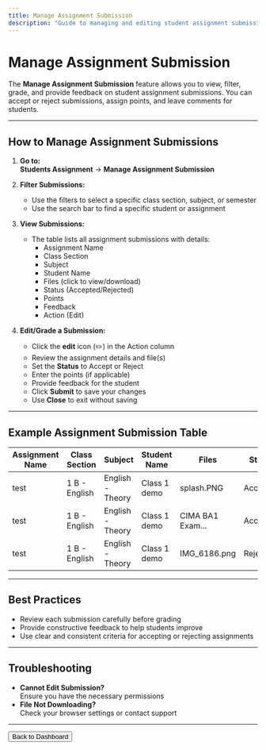 ```yaml
---
title: Manage Assignment Submission
description: "Guide to managing and editing student assignment submissions in School CRM."
---
```


# Manage Assignment Submission

The **Manage Assignment Submission** feature allows you to view, filter, grade, and provide feedback on student assignment submissions. You can accept or reject submissions, assign points, and leave comments for students.

---

## How to Manage Assignment Submissions

1. **Go to:**  
   **Students Assignment** → **Manage Assignment Submission**

2. **Filter Submissions:**
   - Use the filters to select a specific class section, subject, or semester
   - Use the search bar to find a specific student or assignment

3. **View Submissions:**
   - The table lists all assignment submissions with details:
     - Assignment Name
     - Class Section
     - Subject
     - Student Name
     - Files (click to view/download)
     - Status (Accepted/Rejected)
     - Points
     - Feedback
     - Action (Edit)

4. **Edit/Grade a Submission:**
   - Click the **edit** icon (✏️) in the Action column
   - Review the assignment details and file(s)
   - Set the **Status** to Accept or Reject
   - Enter the points (if applicable)
   - Provide feedback for the student
   - Click **Submit** to save your changes
   - Use **Close** to exit without saving

---

## Example Assignment Submission Table

| Assignment Name | Class Section | Subject           | Student Name   | Files           | Status    | Points | Feedback        | Action |
|----------------|--------------|-------------------|----------------|-----------------|-----------|--------|-----------------|--------|
| test           | 1 B - English| English - Theory  | Class 1 demo   | splash.PNG      | Accepted  | 10     | good            | ✏️     |
| test           | 1 B - English| English - Theory  | Class 1 demo   | CIMA BA1 Exam...| Accepted  | -      | good            | ✏️     |
| test           | 1 B - English| English - Theory  | Class 1 demo   | IMG_6186.png    | Rejected  | -      | Complete again  | ✏️     |

---

## Best Practices
- Review each submission carefully before grading
- Provide constructive feedback to help students improve
- Use clear and consistent criteria for accepting or rejecting assignments

---

## Troubleshooting
- **Cannot Edit Submission?**  
  Ensure you have the necessary permissions
- **File Not Downloading?**  
  Check your browser settings or contact support

---

<Button href="/dashboard" variant="primary">
  Back to Dashboard
</Button> 